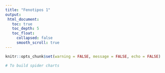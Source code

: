 ```yaml
---
title: "Fenotipos 1"
output:
 html_document:
   toc: true
   toc_depth: 5
   toc_float:
     collapsed: false
     smooth_scroll: true
---
```


```r
knitr::opts_chunk$set(warning = FALSE, message = FALSE, echo = FALSE)

# To build spider charts

```